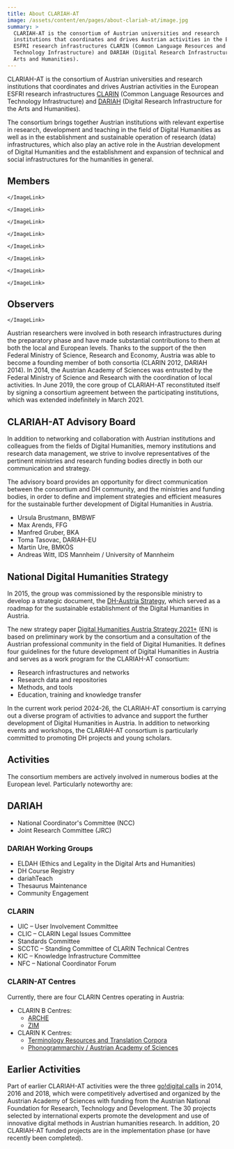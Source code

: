 ```yaml
---
title: About CLARIAH-AT
image: /assets/content/en/pages/about-clariah-at/image.jpg
summary: >
  CLARIAH-AT is the consortium of Austrian universities and research
  institutions that coordinates and drives Austrian activities in the European
  ESFRI research infrastructures CLARIN (Common Language Resources and
  Technology Infrastructure) and DARIAH (Digital Research Infrastructure for the
  Arts and Humanities).
---
```

CLARIAH-AT is the consortium of Austrian universities and research institutions that coordinates and drives Austrian activities in the European ESFRI research infrastructures [CLARIN](https://www.clarin.eu/) (Common Language Resources and Technology Infrastructure) and [DARIAH](https://www.dariah.eu/) (Digital Research Infrastructure for the Arts and Humanities).

The consortium brings together Austrian institutions with relevant expertise in research, development and teaching in the field of Digital Humanities as well as in the establishment and sustainable operation of research (data) infrastructures, which also play an active role in the Austrian development of Digital Humanities and the establishment and expansion of technical and social infrastructures for the humanities in general.

## Members

<Grid variant="two-columns">
  <GridItem>
    <ImageLink href="/consortium/austrian-academy-of-sciences/" src="/assets/content/en/pages/about-clariah-at/austrian-academy-of-sciences.png" text="Austrian Academy of Sciences">

    </ImageLink>
  </GridItem>

  <GridItem>
    <ImageLink href="/consortium/austrian-national-library/" src="/assets/content/en/pages/about-clariah-at/austrian-national-library.png" text="Austrian National Library">

    </ImageLink>
  </GridItem>

  <GridItem>
    <ImageLink href="/consortium/university-for-continuing-education-krems/" src="/assets/content/en/pages/about-clariah-at/university-for-continuing-education-krems.png" text="University for Continuing Education Krems">

    </ImageLink>
  </GridItem>

  <GridItem>
    <ImageLink href="/consortium/university-of-graz/" src="/assets/content/en/pages/about-clariah-at/University of Graz.png" text="University of Graz">

    </ImageLink>
  </GridItem>

  <GridItem>
    <ImageLink href="/consortium/university-of-innsbruck/" src="/assets/content/en/pages/about-clariah-at/university-of-innsbruck.png" text="University of Innsbruck">

    </ImageLink>
  </GridItem>

  <GridItem>
    <ImageLink href="/consortium/university-of-klagenfurt/" src="/assets/content/en/pages/about-clariah-at/university-of-klagenfurt.png" text="University of Klagenfurt">

    </ImageLink>
  </GridItem>

  <GridItem>
    <ImageLink href="/consortium/university-of-salzburg/" src="/assets/content/en/pages/about-clariah-at/university-of-salzburg.png" text="University of Salzburg">

    </ImageLink>
  </GridItem>

  <GridItem>
    <ImageLink href="/consortium/university-of-vienna/" src="/assets/content/en/pages/about-clariah-at/university-of-vienna.png" text="University of Vienna">

    </ImageLink>
  </GridItem>
</Grid>

## Observers

<Grid variant="two-columns">
  <GridItem>
    <ImageLink href="/university-of-music-and-performing-arts-vienna" src="/assets/content/en/pages/about-clariah-at/mdw-logo-en-blue-rgb.png" text="University of music and performing arts vienna">

    </ImageLink>
  </GridItem>

  <GridItem>

  </GridItem>
</Grid>

Austrian researchers were involved in both research infrastructures during the preparatory phase and have made substantial contributions to them at both the local and European levels. Thanks to the support of the then Federal Ministry of Science, Research and Economy, Austria was able to become a founding member of both consortia (CLARIN 2012, DARIAH 2014). In 2014, the Austrian Academy of Sciences was entrusted by the Federal Ministry of Science and Research with the coordination of local activities. In June 2019, the core group of CLARIAH-AT reconstituted itself by signing a consortium agreement between the participating institutions, which was extended indefinitely in March 2021.

## CLARIAH-AT Advisory Board

In addition to networking and collaboration with Austrian institutions and colleagues from the fields of Digital Humanities, memory institutions and research data management, we strive to involve representatives of the pertinent ministries and research funding bodies directly in both our communication and strategy.

The advisory board provides an opportunity for direct communication between the consortium and DH community, and the ministries and funding bodies, in order to define and implement strategies and efficient measures for the sustainable further development of Digital Humanities in Austria.

* Ursula Brustmann, BMBWF
* Max Arends, FFG
* Manfred Gruber, BKA
* Toma Tasovac, DARIAH-EU
* Martin Ure, BMKÖS
* Andreas Witt, IDS Mannheim / University of Mannheim

## National Digital Humanities Strategy

In 2015, the group was commissioned by the responsible ministry to develop a strategic document, the [DH-Austria Strategy](https://doi.org/10.1553/DH-AUSTRIA-STRATEGIE-2015), which served as a roadmap for the sustainable establishment of the Digital Humanities in Austria.

The new strategy paper [Digital Humanities Austria Strategy 2021+](http://gams.uni-graz.at/o:clariah.dha-strategie-2021-en) (EN) is based on preliminary work by the consortium and a consultation of the Austrian professional community in the field of Digital Humanities. It defines four guidelines for the future development of Digital Humanities in Austria and serves as a work program for the CLARIAH-AT consortium:

* Research infrastructures and networks
* Research data and repositories
* Methods, and tools
* Education, training and knowledge transfer

In the current work period 2024-26, the CLARIAH-AT consortium is carrying out a diverse program of activities to advance and support the further development of Digital Humanities in Austria. In addition to networking events and workshops, the CLARIAH-AT consortium is particularly committed to promoting DH projects and young scholars.

## Activities

The consortium members are actively involved in numerous bodies at the European level. Particularly noteworthy are:

## DARIAH

* National Coordinator's Committee (NCC)
* Joint Research Committee (JRC)

### DARIAH Working Groups

* ELDAH (Ethics and Legality in the Digital Arts and Humanities)
* DH Course Registry
* dariahTeach
* Thesaurus Maintenance
* Community Engagement

### CLARIN

* UIC – User Involvement Committee
* CLIC – CLARIN Legal Issues Committee
* Standards Committee
* SCCTC – Standing Committee of CLARIN Technical Centres
* KIC – Knowledge Infrastructure Committee
* NFC – National Coordinator Forum

### CLARIN-AT Centres

Currently, there are four CLARIN Centres operating in Austria:

* CLARIN B Centres:
  * [ARCHE](https://www.clarin.eu/blog/tour-de-clarin-clarin-b-centre-vienna-austrian-centre-digital-humanities-and-cultural-heritage)
  * [ZIM](https://www.clarin.eu/news/zim-centre-information-modelling-receives-b-centre-certification)
* CLARIN K Centres:
  * [Terminology Resources and Translation Corpora](https://trtc.univie.ac.at/)
  * [Phonogrammarchiv / Austrian Academy of Sciences](https://www.clarin.eu/blog/tour-de-clarin-phonogrammarchiv-austrian-academy-sciences-clarin-knowledge-centre)

## Earlier Activities

Part of earlier CLARIAH-AT activities were the three [go!digital calls](https://www.oeaw.ac.at/foerderungen/godigital) in 2014, 2016 and 2018, which were competitively advertised and organized by the Austrian Academy of Sciences with funding from the Austrian National Foundation for Research, Technology and Development. The 30 projects selected by international experts promote the development and use of innovative digital methods in Austrian humanities research. In addition, 20 CLARIAH-AT funded projects are in the implementation phase (or have recently been completed).
